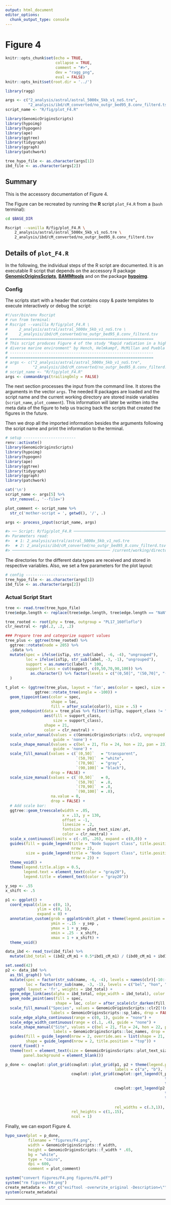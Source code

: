 ```yaml
---
output: html_document
editor_options:
  chunk_output_type: console
---
```

# Figure 4

```r
knitr::opts_chunk$set(echo = TRUE,
                      collapse = TRUE,
                      comment = "#>",
                      dev = "ragg_png",
                      eval = FALSE)
knitr::opts_knit$set(root.dir = '../')

library(ragg)
```


```r
args <- c("2_analysis/astral/astral_5000x_5kb_v1_noS.tre",
          "2_analysis/ibd/cM_converted/no_outgr_bed95_8.conv_filterd.tsv")
script_name <- "R/fig/plot_F4.R"

library(GenomicOriginsScripts)
library(hypoimg)
library(hypogen)
library(ape)
library(ggtree)
library(tidygraph)
library(ggraph)
library(patchwork)

tree_hypo_file <- as.character(args[1])
ibd_file <- as.character(args[2])
```

## Summary

This is the accessory documentation of Figure 4.

The Figure can be recreated by running the **R** script `plot_F4.R` from a (`bash` terminal):

```sh
cd $BASE_DIR

Rscript --vanilla R/fig/plot_F4.R \
    2_analysis/astral/astral_5000x_5kb_v1_noS.tre \
    2_analysis/ibd/cM_converted/no_outgr_bed95_8.conv_filterd.tsv
```

## Details of `plot_F4.R`

In the following, the individual steps of the R script are documented.
It is an executable R script that depends on the accessory R package [**GenomicOriginsScripts**](https://k-hench.github.io/GenomicOriginsScripts), [**BAMMtools**](https://cran.r-project.org/web/packages/BAMMtools/) and on the package [**hypoimg**](https://k-hench.github.io/hypoimg).

### Config

The scripts start with a header that contains copy & paste templates to execute interactively or debug the script:

```r
#!/usr/bin/env Rscript
# run from terminal:
# Rscript --vanilla R/fig/plot_F4.R \
#     2_analysis/astral/astral_5000x_5kb_v1_noS.tre \
#     2_analysis/ibd/cM_converted/no_outgr_bed95_8.conv_filterd.tsv
# ===============================================================
# This script produces Figure 4 of the study "Rapid radiation in a highly
# diverse marine environment" by Hench, Helmkampf, McMillan and Puebla
# ---------------------------------------------------------------
# ===============================================================
# args <- c("2_analysis/astral/astral_5000x_5kb_v1_noS.tre",
#           "2_analysis/ibd/cM_converted/no_outgr_bed95_8.conv_filterd.tsv")
# script_name <- "R/fig/plot_F4.R"
args <- commandArgs(trailingOnly = FALSE)
```

The next section processes the input from the command line.
It stores the arguments in the vector `args`.
The needed R packages are loaded and the script name and the current working directory are stored inside variables (`script_name`, `plot_comment`).
This information will later be written into the meta data of the figure to help us tracing back the scripts that created the figures in the future.

Then we drop all the imported information besides the arguments following the script name and print the information to the terminal.

```r
# setup -----------------------
renv::activate()
library(GenomicOriginsScripts)
library(hypoimg)
library(hypogen)
library(ape)
library(ggtree)
library(tidygraph)
library(ggraph)
library(patchwork)

cat('\n')
script_name <- args[5] %>%
  str_remove(., '--file=')

plot_comment <- script_name %>%
  str_c('mother-script = ', getwd(), '/', .)

args <- process_input(script_name, args)
```

```r
#> ── Script: R/fig/plot_F4.R ──────────────────────────────────────────────
#> Parameters read:
#>  ★ 1: 2_analysis/astral/astral_5000x_5kb_v1_noS.tre
#>  ★ 2: 2_analysis/ibd/cM_converted/no_outgr_bed95_8.conv_filterd.tsv
#> ─────────────────────────────────────────── /current/working/directory ──
```
The directories for the different data types are received and stored in respective variables.
Also, we set a few parameters for the plot layout:

```r
# config -----------------------
tree_hypo_file <- as.character(args[1])
ibd_file <- as.character(args[2])
```

### Actual Script Start

```r
tree <- read.tree(tree_hypo_file)
tree$edge.length <- replace(tree$edge.length, tree$edge.length == "NaN", 0.05)   # Set terminal branches to 0.05
```


```r
tree_rooted <- root(phy = tree, outgroup = "PL17_160floflo")
clr_neutral <- rgb(.2, .2, .2)
```


```r
### Prepare tree and categorize support values
tree_plus <- ggtree(tree_rooted) %>%
  ggtree::rotate(node = 205) %>%
  .$data %>%
  mutate(spec = ifelse(isTip, str_sub(label, -6, -4), "ungrouped"),
         loc = ifelse(isTip, str_sub(label, -3, -1), "ungrouped"),
         support = as.numeric(label) * 100,
         support_class = cut(support, c(0,50,70,90,100)) %>% 
           as.character() %>% factor(levels = c("(0,50]", "(50,70]", "(70,90]", "(90,100]"))
  )
```


```r
t_plot <- (ggtree(tree_plus, layout = 'fan', aes(color = spec), size = .2) %>% 
             ggtree::rotate_tree(angle = -100)) +
  geom_tippoint(aes(color = spec,
                    shape = loc,
                    fill = after_scale(color)), size = .5) +
  geom_nodepoint(data = tree_plus %>% filter(!isTip, support_class != "(0,50]"),   # Apply to nodes with support >50 only
                 aes(fill = support_class,
                     size = support_class),
                 shape = 21,
                 color = clr_neutral) +
  scale_color_manual(values = c(GenomicOriginsScripts::clr2, ungrouped = "gray60"),
                     guide = 'none') +
  scale_shape_manual(values = c(bel = 21, flo = 24, hon = 22, pan = 23), labels = GenomicOriginsScripts::loc_names,
                     guide = 'none') +
  scale_fill_manual(values = c(`(0,50]`   = "transparent",
                               `(50,70]`  = "white",
                               `(70,90]`  = "gray",
                               `(90,100]` = "black"),
                    drop = FALSE) +
  scale_size_manual(values = c(`(0,50]`   = 0,
                               `(50,70]`  = .8,
                               `(70,90]`  = .8,
                               `(90,100]` = .8),
                    na.value = 0,
                    drop = FALSE) +
  # Add scale bar:
  ggtree::geom_treescale(width = .05,
                         x = .13, y = 130,
                         offset = -1,
                         linesize = .2,
                         fontsize = plot_text_size/.pt,
                         color = clr_neutral) +
  scale_x_continuous(limits = c(-.05, .26), expand = c(0,0)) +
  guides(fill = guide_legend(title = "Node Support Class", title.position = "top",
                             nrow = 2),
         size = guide_legend(title = "Node Support Class", title.position = "top",
                             nrow = 2)) +
  theme_void() +
  theme(legend.title.align = 0.5,
        legend.text = element_text(color = "gray20"),
        legend.title = element_text(color = "gray20"))
```


```r
y_sep <- .55
x_shift <- .5
```


```r
p1 <- ggplot() +
  coord_equal(xlim = c(0, 1),
              ylim = c(0, 1),
              expand = 0) +
  annotation_custom(grob = ggplotGrob(t_plot + theme(legend.position = "none")),
                    ymin = -.15 - y_sep , 
                    ymax = 1 + y_sep,
                    xmin = .25 - x_shift,
                    xmax = 1 + x_shift) +
  theme_void()
```


```r
data_ibd <- read_tsv(ibd_file) %>% 
  mutate(ibd_total = (ibd2_cM_m1 + 0.5*ibd1_cM_m1) / (ibd0_cM_m1 + ibd1_cM_m1 + ibd2_cM_m1))
```


```r
set.seed(42)
p2 <- data_ibd %>% 
  as_tbl_graph() %>%
  mutate(spec = factor(str_sub(name, -6, -4), levels = names(clr)[-10:-9]), 
         loc = factor(str_sub(name, -3, -1), levels = c("bel", "hon", "pan", "flo")))  %>% 
  ggraph( layout = 'fr', weights = ibd_total) +
  geom_edge_link(aes(alpha = ibd_total, edge_width = ibd_total), color = rgb(.1,.1,.1)) +
  geom_node_point(aes(fill = spec,
                      shape = loc, color = after_scale(clr_darken(fill,.3))), size = 1.2) +
  scale_fill_manual("Species", values = GenomicOriginsScripts::clr2[!(names(GenomicOriginsScripts::clr2) %in% c( "tor", "tab"))],
                    labels = GenomicOriginsScripts::sp_labs, drop = FALSE)+
  scale_edge_alpha_continuous(range = c(0, 1), guide = "none") +
  scale_edge_width_continuous(range = c(.1, .4), guide = "none") +
  scale_shape_manual("Site", values = c(bel = 21, flo = 24, hon = 22, pan = 23),
                     labels = GenomicOriginsScripts::loc_names, drop = FALSE) +
  guides(fill = guide_legend(nrow = 2, override.aes = list(shape = 21, size = 2.5), title.position = "top",label.hjust = 0),
         shape = guide_legend(nrow = 2, title.position = "top")) +
  coord_fixed() +
  theme(text = element_text(size = GenomicOriginsScripts::plot_text_size),
        panel.background = element_blank())
```


```r
p_done <- cowplot::plot_grid(cowplot::plot_grid(p1, p2 + theme(legend.position = "none"), rel_widths = c(1,.9),
                                                labels = c("a", "b"), label_fontface = "plain", label_size = plot_text_size),
                             cowplot::plot_grid(cowplot::get_legend(t_plot +
                                                                      theme_minimal(base_size = GenomicOriginsScripts::plot_text_size) +
                                                                      theme(legend.key.width = unit(3,"pt"))),
                                                cowplot::get_legend(p2 +
                                                                      theme_minimal(base_size = GenomicOriginsScripts::plot_text_size) +
                                                                      theme(legend.position = "bottom",
                                                                            legend.key.width = unit(3,"pt"))),
                                                rel_widths = c(.3,1)),
                             rel_heights = c(1,.15),
                             ncol = 1)
```

Finally, we can export Figure 4.

```r
hypo_save(plot = p_done,
          filename = "figures/F4.png",
          width = GenomicOriginsScripts::f_width,
          height = GenomicOriginsScripts::f_width * .65,
          bg = "white",
          type = "cairo",
          dpi = 600,
          comment = plot_comment)

system("convert figures/F4.png figures/F4.pdf")
system("rm figures/F4.png")
create_metadata <- str_c("exiftool -overwrite_original -Description=\"", plot_comment, "\" figures/F4.pdf")
system(create_metadata)
```

---
